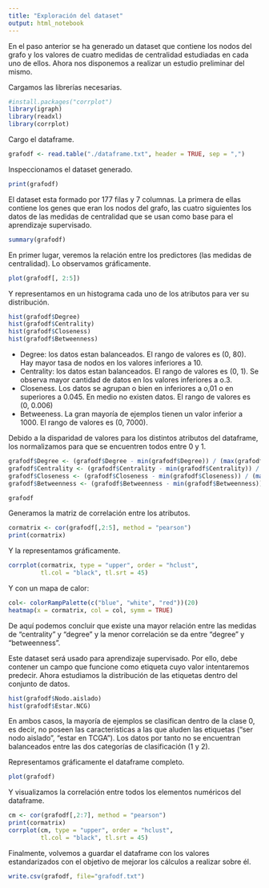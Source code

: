 ---
title: "Exploración del dataset"
output: html_notebook
---

En el paso anterior se ha generado un dataset que contiene los nodos del grafo y los valores de cuatro medidas de centralidad estudiadas en cada uno de ellos.
Ahora nos disponemos a realizar un estudio preliminar del mismo.

Cargamos las librerías necesarias. 
```{r}
#install.packages("corrplot")
library(igraph)
library(readxl)
library(corrplot)
```
Cargo el dataframe.
```{r}
grafodf <- read.table("./dataframe.txt", header = TRUE, sep = ",")
```
Inspeccionamos el dataset generado.
```{r}
print(grafodf)
```

El dataset esta formado por 177 filas y 7 columnas. La primera de ellas contiene los genes que eran los nodos del grafo, las cuatro siguientes los datos de las medidas de centralidad que se usan como base para el aprendizaje supervisado.

```{r}
summary(grafodf)
```
En primer lugar, veremos la relación entre los predictores (las medidas de centralidad).
Lo observamos gráficamente.
```{r}
plot(grafodf[, 2:5])
```
Y representamos en un histograma cada uno de los atributos para ver su distribución.
```{r}
hist(grafodf$Degree)
hist(grafodf$Centrality)
hist(grafodf$Closeness)
hist(grafodf$Betweenness)
```
- Degree: los datos estan balanceados. El rango de valores es (0, 80). Hay mayor tasa de nodos en los valores inferiores a 10.
- Centrality: los datos estan balanceados. El rango de valores es (0, 1). Se observa mayor cantidad de datos en los valores inferiores a o.3.
- Closeness. Los datos se agrupan o bien en inferiores a o,01 o en superiores a 0.045. En medio no existen datos. El rango de valores es (0, 0.006)
- Betweeness. La gran mayoría de ejemplos tienen un valor inferior a 1000. El rango de valores es (0, 7000).


Debido a la disparidad de valores para los distintos atributos del dataframe, los normalizamos para que se encuentren todos entre 0 y 1. 
```{r}
grafodf$Degree <- (grafodf$Degree - min(grafodf$Degree)) / (max(grafodf$Degree) - min(grafodf$Degree))
grafodf$Centrality <- (grafodf$Centrality - min(grafodf$Centrality)) / (max(grafodf$Centrality) - min(grafodf$Centrality))
grafodf$Closeness <- (grafodf$Closeness - min(grafodf$Closeness)) / (max(grafodf$Closeness) - min(grafodf$Closeness))
grafodf$Betweenness <- (grafodf$Betweenness - min(grafodf$Betweenness)) / (max(grafodf$Betweenness) - min(grafodf$Betweenness))

grafodf
```


Generamos la matriz de correlación entre los atributos.
```{r}
cormatrix <- cor(grafodf[,2:5], method = "pearson")
print(cormatrix)
```
Y la representamos gráficamente.
```{r}
corrplot(cormatrix, type = "upper", order = "hclust", 
         tl.col = "black", tl.srt = 45)
```

Y con un mapa de calor:
```{r}
col<- colorRampPalette(c("blue", "white", "red"))(20)
heatmap(x = cormatrix, col = col, symm = TRUE)
```

De aquí podemos concluir que existe una mayor relación entre las medidas de "centrality" y "degree" y la menor correlación se da entre "degree" y "betweenness". 


Este dataset será usado para aprendizaje supervisado.
Por ello, debe contener un campo que funcione como etiqueta cuyo valor intentaremos predecir.
Ahora estudiamos la distribución de las etiquetas dentro del conjunto de datos.
```{r}
hist(grafodf$Nodo.aislado)
hist(grafodf$Estar.NCG)
```
En ambos casos, la mayoría de ejemplos se clasifican dentro de la clase 0, es decir, no poseen las características a las que aluden las etiquetas ("ser nodo aislado", "estar en TCGA").
Los datos por tanto no se encuentran balanceados entre las dos categorías de clasificación (1 y 2).

Representamos gráficamente el dataframe completo.
```{r}
plot(grafodf)
```
Y visualizamos la correlación entre todos los elementos numéricos del dataframe. 
```{r}
cm <- cor(grafodf[,2:7], method = "pearson")
print(cormatrix)
corrplot(cm, type = "upper", order = "hclust", 
         tl.col = "black", tl.srt = 45)
```
Finalmente, volvemos a guardar el dataframe con los valores estandarizados con el objetivo de  mejorar los cálculos a realizar sobre él.
```{r}
write.csv(grafodf, file="grafodf.txt")
```